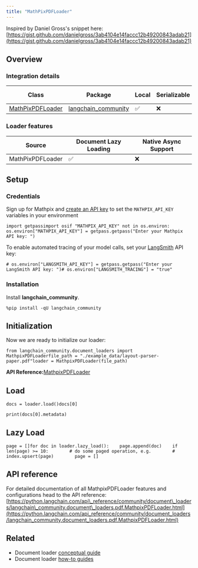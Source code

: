 ```yaml
---
title: "MathPixPDFLoader"
---
```


Inspired by Daniel Gross's snippet here: [https://gist.github.com/danielgross/3ab4104e14faccc12b49200843adab21](https://gist.github.com/danielgross/3ab4104e14faccc12b49200843adab21)

## Overview

### Integration details

| Class                                                                                                                                                    | Package                                                                                 | Local | Serializable | JS support |
| -------------------------------------------------------------------------------------------------------------------------------------------------------- | --------------------------------------------------------------------------------------- | ----- | ------------ | ---------- |
| [MathPixPDFLoader](https://python.langchain.com/api_reference/community/document_loaders/langchain_community.document_loaders.pdf.MathpixPDFLoader.html) | [langchain\_community](https://python.langchain.com/api_reference/community/index.html) | ✅     | ❌            | ❌          |

### Loader features

| Source           | Document Lazy Loading | Native Async Support |
| ---------------- | --------------------- | -------------------- |
| MathPixPDFLoader | ✅                     | ❌                    |

## Setup

### Credentials

Sign up for Mathpix and [create an API key](https://mathpix.com/oss/ocr/creating-an-api-key) to set the `MATHPIX_API_KEY` variables in your environment

```
import getpassimport osif "MATHPIX_API_KEY" not in os.environ:    os.environ["MATHPIX_API_KEY"] = getpass.getpass("Enter your Mathpix API key: ")
```

To enable automated tracing of your model calls, set your [LangSmith](https://docs.smith.langchain.com/) API key:

```
# os.environ["LANGSMITH_API_KEY"] = getpass.getpass("Enter your LangSmith API key: ")# os.environ["LANGSMITH_TRACING"] = "true"
```

### Installation

Install **langchain\_community**.

```
%pip install -qU langchain_community
```

## Initialization

Now we are ready to initialize our loader:

```
from langchain_community.document_loaders import MathpixPDFLoaderfile_path = "./example_data/layout-parser-paper.pdf"loader = MathpixPDFLoader(file_path)
```

**API Reference:**[MathpixPDFLoader](https://python.langchain.com/api_reference/community/document_loaders/langchain_community.document_loaders.pdf.MathpixPDFLoader.html)

## Load

```
docs = loader.load()docs[0]
```

```
print(docs[0].metadata)
```

## Lazy Load

```
page = []for doc in loader.lazy_load():    page.append(doc)    if len(page) >= 10:        # do some paged operation, e.g.        # index.upsert(page)        page = []
```

## API reference

For detailed documentation of all MathpixPDFLoader features and configurations head to the API reference: [https://python.langchain.com/api\_reference/community/document\_loaders/langchain\_community.document\_loaders.pdf.MathpixPDFLoader.html](https://python.langchain.com/api_reference/community/document_loaders/langchain_community.document_loaders.pdf.MathpixPDFLoader.html)

## Related

* Document loader [conceptual guide](/src/oss/concepts/document_loaders)
* Document loader [how-to guides](/src/oss/how_to/#document-loaders)
